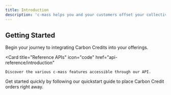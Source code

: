 ```yaml
---
title: Introduction
description: 'c-mass helps you and your customers offset your collective carbon footprint effortlessly.'
---
```


## Getting Started

Begin your journey to integrating Carbon Credits into your offerings.



<CardGroup cols={2}>

  <Card
    title="Reference APIs"
    icon="code"
    href="api-reference/introduction"
  >
    Discover the various c-mass features accessible through our API.
  </Card>
    <Card
    title="Quick Start Guide"
    icon="screwdriver-wrench"
    href="/quickstart"
  >
  Get started quickly by following our quickstart guide to place Carbon Credit orders right away.
  </Card>
</CardGroup>
